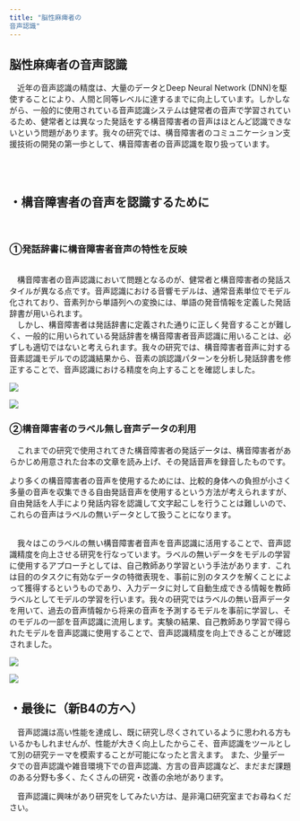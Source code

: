 ```yaml
---
title: "脳性麻痺者の
音声認識"
---
```


## 脳性麻痺者の音声認識

<section className="wrapper">
<div className="block">

　近年の音声認識の精度は、大量のデータとDeep Neural Network (DNN)を駆使することにより、人間と同等レベルに達するまでに向上しています。しかしながら、一般的に使用されている音声認識システムは健常者の音声で学習されているため、健常者とは異なった発話をする構音障害者の音声はほとんど認識できないという問題があります。我々の研究では、構音障害者のコミュニケーション支援技術の開発の第一歩として、構音障害者の音声認識を取り扱っています。

<br /><br />
</div>

# ・構音障害者の音声を認識するために

<br/>

### ①発話辞書に構音障害者音声の特性を反映

<div className="block">
<br/>
　構音障害者の音声認識において問題となるのが、健常者と構音障害者の発話スタイルが異なる点です。音声認識における音響モデルは、通常音素単位でモデル化されており、音素列から単語列への変換には、単語の発音情報を定義した発話辞書が用いられます。<br/>
　しかし、構音障害者は発話辞書に定義された通りに正しく発音することが難しく、一般的に用いられている発話辞書を構音障害者音声認識に用いることは、必ずしも適切ではないと考えられます。我々の研究では、構音障害者音声に対する音素認識モデルでの認識結果から、音素の誤認識パターンを分析し発話辞書を修正することで、音声認識における精度を向上することを確認しました。


</div>
<div className='cont'>
<div className='hoge'>

![](../slide/mahi1.png)

</div>
<div className='hoge'>

![](../slide/mahi2.png)

</div>
</div>

### ②構音障害者のラベル無し音声データの利用

<div className='block'>
　これまでの研究で使用されてきた構音障害者の発話データは、構音障害者があらかじめ用意された台本の文章を読み上げ、その発話音声を録音したものです。
 
より多くの構音障害者の音声を使用するためには、比較的身体への負担が小さく多量の音声を収集できる自由発話音声を使用するという方法が考えられますが、自由発話を人手により発話内容を認識して文字起こしを行うことは難しいので、これらの音声はラベルの無いデータとして扱うことになります。
<br /><br />

　我々はこのラベルの無い構音障害者音声を音声認識に活用することで、音声認識精度を向上させる研究を行なっています。ラベルの無いデータをモデルの学習に使用するアプローチとしては、自己教師あり学習という手法があります．これは目的のタスクに有効なデータの特徴表現を、事前に別のタスクを解くことによって獲得するというものであり、入力データに対して自動生成できる情報を教師ラベルとしてモデルの学習を行います。我々の研究ではラベルの無い音声データを用いて、過去の音声情報から将来の音声を予測するモデルを事前に学習し、そのモデルの一部を音声認識に流用します。実験の結果、自己教師あり学習で得られたモデルを音声認識に使用することで、音声認識精度を向上できることが確認されました。
</div>

<div className='cont'>
<div className='hoge'>

![](../slide/mahi3.png)

</div>
<div className='hoge'>

![](../slide/mahi4.png)

</div>
</div>

# ・最後に（新B4の方へ）

<div className='block'>
　音声認識は高い性能を達成し、既に研究し尽くされているように思われる方もいるかもしれませんが、性能が大きく向上したからこそ、音声認識をツールとして別の研究テーマを模索することが可能になったと言えます。
また、少量データでの音声認識や雑音環境下での音声認識、方言の音声認識など、まだまだ課題のある分野も多く、たくさんの研究・改善の余地があります。

　音声認識に興味があり研究をしてみたい方は、是非滝口研究室までお尋ねください。
</div>


</section>